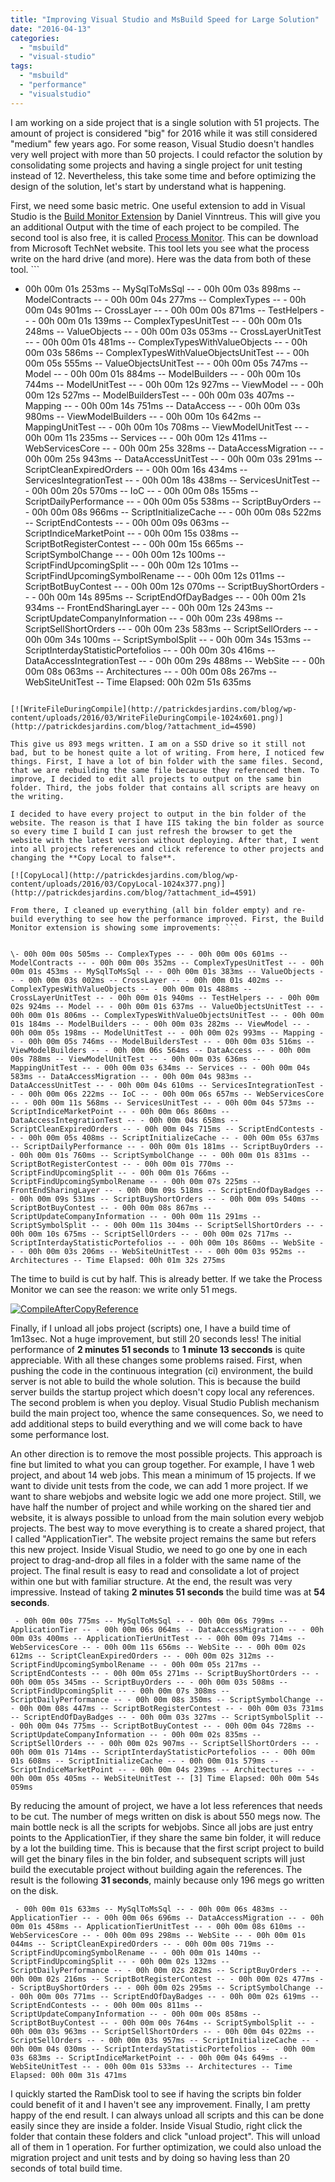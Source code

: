 ```yaml
---
title: "Improving Visual Studio and MsBuild Speed for Large Solution"
date: "2016-04-13"
categories: 
  - "msbuild"
  - "visual-studio"
tags: 
  - "msbuild"
  - "performance"
  - "visualstudio"
---
```


I am working on a side project that is a single solution with 51 projects. The amount of project is considered "big" for 2016 while it was still considered "medium" few years ago. For some reason, Visual Studio doesn't handles very well project with more than 50 projects. I could refactor the solution by consolidating some projects and having a single project for unit testing instead of 12. Nevertheless, this take some time and before optimizing the design of the solution, let's start by understand what is happening.

First, we need some basic metric. One useful extension to add in Visual Studio is the [Build Monitor Extension](https://visualstudiogallery.msdn.microsoft.com/b0c87e47-f4ee-4935-9a59-f2c81ce692ab) by Daniel Vinntreus. This will give you an additional Output with the time of each project to be compiled. The second tool is also free, it is called [Process Monitor](https://technet.microsoft.com/en-us/sysinternals/processmonitor.aspx). This can be download from Microsoft TechNet website. This tool lets you see what the process write on the hard drive (and more). Here was the data from both of these tool. ``` 
 - 00h 00m 01s 253ms -- MySqlToMsSql -- - 00h 00m 03s 898ms -- ModelContracts -- - 00h 00m 04s 277ms -- ComplexTypes -- - 00h 00m 04s 901ms -- CrossLayer -- - 00h 00m 00s 871ms -- TestHelpers -- - 00h 00m 01s 139ms -- ComplexTypesUnitTest -- - 00h 00m 01s 248ms -- ValueObjects -- - 00h 00m 03s 053ms -- CrossLayerUnitTest -- - 00h 00m 01s 481ms -- ComplexTypesWithValueObjects -- - 00h 00m 03s 586ms -- ComplexTypesWithValueObjectsUnitTest -- - 00h 00m 05s 555ms -- ValueObjectsUnitTest -- - 00h 00m 05s 747ms -- Model -- - 00h 00m 01s 884ms -- ModelBuilders -- - 00h 00m 10s 744ms -- ModelUnitTest -- - 00h 00m 12s 927ms -- ViewModel -- - 00h 00m 12s 527ms -- ModelBuildersTest -- - 00h 00m 03s 407ms -- Mapping -- - 00h 00m 14s 751ms -- DataAccess -- - 00h 00m 03s 980ms -- ViewModelBuilders -- - 00h 00m 10s 642ms -- MappingUnitTest -- - 00h 00m 10s 708ms -- ViewModelUnitTest -- - 00h 00m 11s 235ms -- Services -- - 00h 00m 12s 411ms -- WebServicesCore -- - 00h 00m 25s 328ms -- DataAccessMigration -- - 00h 00m 25s 943ms -- DataAccessUnitTest -- - 00h 00m 03s 291ms -- ScriptCleanExpiredOrders -- - 00h 00m 16s 434ms -- ServicesIntegrationTest -- - 00h 00m 18s 438ms -- ServicesUnitTest -- - 00h 00m 20s 570ms -- IoC -- - 00h 00m 08s 155ms -- ScriptDailyPerformance -- - 00h 00m 05s 538ms -- ScriptBuyOrders -- - 00h 00m 08s 966ms -- ScriptInitializeCache -- - 00h 00m 08s 522ms -- ScriptEndContests -- - 00h 00m 09s 063ms -- ScriptIndiceMarketPoint -- - 00h 00m 15s 038ms -- ScriptBotRegisterContest -- - 00h 00m 15s 665ms -- ScriptSymbolChange -- - 00h 00m 12s 100ms -- ScriptFindUpcomingSplit -- - 00h 00m 12s 101ms -- ScriptFindUpcomingSymbolRename -- - 00h 00m 12s 011ms -- ScriptBotBuyContest -- - 00h 00m 12s 070ms -- ScriptBuyShortOrders -- - 00h 00m 14s 895ms -- ScriptEndOfDayBadges -- - 00h 00m 21s 934ms -- FrontEndSharingLayer -- - 00h 00m 12s 243ms -- ScriptUpdateCompanyInformation -- - 00h 00m 23s 498ms -- ScriptSellShortOrders -- - 00h 00m 23s 583ms -- ScriptSellOrders -- - 00h 00m 34s 100ms -- ScriptSymbolSplit -- - 00h 00m 34s 153ms -- ScriptInterdayStatisticPortefolios -- - 00h 00m 30s 416ms -- DataAccessIntegrationTest -- - 00h 00m 29s 488ms -- WebSite -- - 00h 00m 08s 063ms -- Architectures -- - 00h 00m 08s 267ms -- WebSiteUnitTest -- Time Elapsed: 00h 02m 51s 635ms 
```  To get these statistics, I first clean up the solution to have the build rebuild everything. The total amount of time is 2 minutes 51 seconds. A lot of time is one project starting with "Script" which are webjob that run in the background. These ones are in Visual Studio under a folder and could be disabled in the future. This is something I was not doing and thus wasting a lot of build time when working on the main project : the website. Process Monitor is also educational by showing how many bytes is written when building the solution. To do so, open Process Monitor, click Filter (Ctrl+L) and add Visual Studio process (Devenv.exe) and MsBuild (msbuild.exe). [![ProcessMonitorFilter](http://patrickdesjardins.com/blog/wp-content/uploads/2016/03/ProcessMonitorFilter.png)](http://patrickdesjardins.com/blog/?attachment_id=4589) One the filter is done, be sure to clear everything (Ctrl+X) and start building. One the build is done. Go back in Process Monitor and go int Tools > File Summary and get everything sorted by Folder. You can dive in and see what happened.

[![WriteFileDuringCompile](http://patrickdesjardins.com/blog/wp-content/uploads/2016/03/WriteFileDuringCompile-1024x601.png)](http://patrickdesjardins.com/blog/?attachment_id=4590)

This give us 893 megs written. I am on a SSD drive so it still not bad, but to be honest quite a lot of writing. From here, I noticed few things. First, I have a lot of bin folder with the same files. Second, that we are rebuilding the same file because they referenced them. To improve, I decided to edit all projects to output on the same bin folder. Third, the jobs folder that contains all scripts are heavy on the writing.

I decided to have every project to output in the bin folder of the website. The reason is that I have IIS taking the bin folder as source so every time I build I can just refresh the browser to get the website with the latest version without deploying. After that, I went into all projects references and click reference to other projects and changing the **Copy Local to false**.

[![CopyLocal](http://patrickdesjardins.com/blog/wp-content/uploads/2016/03/CopyLocal-1024x377.png)](http://patrickdesjardins.com/blog/?attachment_id=4591)

From there, I cleaned up everything (all bin folder empty) and re-build everything to see how the performance improved. First, the Build Monitor extension is showing some improvements: ``` 


\- 00h 00m 00s 505ms -- ComplexTypes -- - 00h 00m 00s 601ms -- ModelContracts -- - 00h 00m 00s 352ms -- ComplexTypesUnitTest -- - 00h 00m 01s 453ms -- MySqlToMsSql -- - 00h 00m 01s 383ms -- ValueObjects -- - 00h 00m 03s 002ms -- CrossLayer -- - 00h 00m 01s 402ms -- ComplexTypesWithValueObjects -- - 00h 00m 01s 488ms -- CrossLayerUnitTest -- - 00h 00m 01s 940ms -- TestHelpers -- - 00h 00m 02s 924ms -- Model -- - 00h 00m 01s 637ms -- ValueObjectsUnitTest -- - 00h 00m 01s 806ms -- ComplexTypesWithValueObjectsUnitTest -- - 00h 00m 01s 184ms -- ModelBuilders -- - 00h 00m 03s 282ms -- ViewModel -- - 00h 00m 05s 198ms -- ModelUnitTest -- - 00h 00m 02s 993ms -- Mapping -- - 00h 00m 05s 746ms -- ModelBuildersTest -- - 00h 00m 03s 516ms -- ViewModelBuilders -- - 00h 00m 06s 564ms -- DataAccess -- - 00h 00m 00s 788ms -- ViewModelUnitTest -- - 00h 00m 03s 636ms -- MappingUnitTest -- - 00h 00m 03s 634ms -- Services -- - 00h 00m 04s 583ms -- DataAccessMigration -- - 00h 00m 04s 983ms -- DataAccessUnitTest -- - 00h 00m 04s 610ms -- ServicesIntegrationTest -- - 00h 00m 06s 222ms -- IoC -- - 00h 00m 06s 657ms -- WebServicesCore -- - 00h 00m 11s 568ms -- ServicesUnitTest -- - 00h 00m 04s 573ms -- ScriptIndiceMarketPoint -- - 00h 00m 06s 860ms -- DataAccessIntegrationTest -- - 00h 00m 04s 658ms -- ScriptCleanExpiredOrders -- - 00h 00m 04s 715ms -- ScriptEndContests -- - 00h 00m 05s 408ms -- ScriptInitializeCache -- - 00h 00m 05s 637ms -- ScriptDailyPerformance -- - 00h 00m 01s 181ms -- ScriptBuyOrders -- - 00h 00m 01s 760ms -- ScriptSymbolChange -- - 00h 00m 01s 831ms -- ScriptBotRegisterContest -- - 00h 00m 01s 770ms -- ScriptFindUpcomingSplit -- - 00h 00m 01s 766ms -- ScriptFindUpcomingSymbolRename -- - 00h 00m 07s 225ms -- FrontEndSharingLayer -- - 00h 00m 09s 518ms -- ScriptEndOfDayBadges -- - 00h 00m 09s 531ms -- ScriptBuyShortOrders -- - 00h 00m 09s 540ms -- ScriptBotBuyContest -- - 00h 00m 08s 867ms -- ScriptUpdateCompanyInformation -- - 00h 00m 11s 291ms -- ScriptSymbolSplit -- - 00h 00m 11s 304ms -- ScriptSellShortOrders -- - 00h 00m 10s 675ms -- ScriptSellOrders -- - 00h 00m 02s 717ms -- ScriptInterdayStatisticPortefolios -- - 00h 00m 10s 860ms -- WebSite -- - 00h 00m 03s 206ms -- WebSiteUnitTest -- - 00h 00m 03s 952ms -- Architectures -- Time Elapsed: 00h 01m 32s 275ms 
``` 

The time to build is cut by half. This is already better. If we take the Process Monitor we can see the reason: we write only 51 megs.

[![CompileAfterCopyReference](http://patrickdesjardins.com/blog/wp-content/uploads/2016/03/CompileAfterCopyReference-1024x546.png)](http://patrickdesjardins.com/blog/?attachment_id=4593)

Finally, if I unload all jobs project (scripts) one, I have a build time of 1m13sec. Not a huge improvement, but still 20 seconds less! The initial performance of **2 minutes 51 seconds** to **1 minute 13 secconds** is quite appreciable. With all these changes some problems raised. First, when pushing the code in the continuous integration (ci) environment, the build server is not able to build the whole solution. This is because the build server builds the startup project which doesn't copy local any references. The second problem is when you deploy. Visual Studio Publish mechanism build the main project too, whence the same consequences. So, we need to add additional steps to build everything and we will come back to have some performance lost.

An other direction is to remove the most possible projects. This approach is fine but limited to what you can group together. For example, I have 1 web project, and about 14 web jobs. This mean a minimum of 15 projects. If we want to divide unit tests from the code, we can add 1 more project. If we want to share webjobs and website logic we add one more project. Still, we have half the number of project and while working on the shared tier and website, it is always possible to unload from the main solution every webjob projects. The best way to move everything is to create a shared project, that I called "ApplicationTier". The website project remains the same but refers this new project. Inside Visual Studio, we need to go one by one in each project to drag-and-drop all files in a folder with the same name of the project. The final result is easy to read and consolidate a lot of project within one but with familiar structure. At the end, the result was very impressive. Instead of taking **2 minutes 51 seconds** the build time was at **54 seconds**.

``` 
 - 00h 00m 00s 775ms -- MySqlToMsSql -- - 00h 00m 06s 799ms -- ApplicationTier -- - 00h 00m 06s 064ms -- DataAccessMigration -- - 00h 00m 03s 400ms -- ApplicationTierUnitTest -- - 00h 00m 09s 714ms -- WebServicesCore -- - 00h 00m 11s 656ms -- WebSite -- - 00h 00m 02s 612ms -- ScriptCleanExpiredOrders -- - 00h 00m 02s 312ms -- ScriptFindUpcomingSymbolRename -- - 00h 00m 05s 217ms -- ScriptEndContests -- - 00h 00m 05s 271ms -- ScriptBuyShortOrders -- - 00h 00m 05s 345ms -- ScriptBuyOrders -- - 00h 00m 03s 508ms -- ScriptFindUpcomingSplit -- - 00h 00m 07s 308ms -- ScriptDailyPerformance -- - 00h 00m 08s 350ms -- ScriptSymbolChange -- - 00h 00m 08s 447ms -- ScriptBotRegisterContest -- - 00h 00m 03s 731ms -- ScriptEndOfDayBadges -- - 00h 00m 03s 327ms -- ScriptSymbolSplit -- - 00h 00m 04s 775ms -- ScriptBotBuyContest -- - 00h 00m 04s 728ms -- ScriptUpdateCompanyInformation -- - 00h 00m 02s 835ms -- ScriptSellOrders -- - 00h 00m 02s 907ms -- ScriptSellShortOrders -- - 00h 00m 01s 714ms -- ScriptInterdayStatisticPortefolios -- - 00h 00m 01s 608ms -- ScriptInitializeCache -- - 00h 00m 01s 579ms -- ScriptIndiceMarketPoint -- - 00h 00m 04s 239ms -- Architectures -- - 00h 00m 05s 405ms -- WebSiteUnitTest -- [3] Time Elapsed: 00h 00m 54s 059ms 
``` 

By reducing the amount of project, we have a lot less references that needs to be cut. The number of megs written on disk is about 550 megs now. The main bottle neck is all the scripts for webjobs. Since all jobs are just entry points to the ApplicationTier, if they share the same bin folder, it will reduce by a lot the building time. This is because that the first script project to build will get the binary files in the bin folder, and subsequent scripts will just build the executable project without building again the references. The result is the following **31 seconds**, mainly because only 196 megs go written on the disk.

``` 
 - 00h 00m 01s 633ms -- MySqlToMsSql -- - 00h 00m 06s 483ms -- ApplicationTier -- - 00h 00m 06s 696ms -- DataAccessMigration -- - 00h 00m 01s 458ms -- ApplicationTierUnitTest -- - 00h 00m 08s 610ms -- WebServicesCore -- - 00h 00m 09s 298ms -- WebSite -- - 00h 00m 01s 044ms -- ScriptCleanExpiredOrders -- - 00h 00m 00s 719ms -- ScriptFindUpcomingSymbolRename -- - 00h 00m 01s 140ms -- ScriptFindUpcomingSplit -- - 00h 00m 02s 132ms -- ScriptDailyPerformance -- - 00h 00m 02s 282ms -- ScriptBuyOrders -- - 00h 00m 02s 216ms -- ScriptBotRegisterContest -- - 00h 00m 02s 477ms -- ScriptBuyShortOrders -- - 00h 00m 02s 295ms -- ScriptSymbolChange -- - 00h 00m 00s 771ms -- ScriptEndOfDayBadges -- - 00h 00m 02s 619ms -- ScriptEndContests -- - 00h 00m 00s 811ms -- ScriptUpdateCompanyInformation -- - 00h 00m 00s 858ms -- ScriptBotBuyContest -- - 00h 00m 00s 764ms -- ScriptSymbolSplit -- - 00h 00m 03s 963ms -- ScriptSellShortOrders -- - 00h 00m 04s 022ms -- ScriptSellOrders -- - 00h 00m 03s 957ms -- ScriptInitializeCache -- - 00h 00m 04s 030ms -- ScriptInterdayStatisticPortefolios -- - 00h 00m 03s 683ms -- ScriptIndiceMarketPoint -- - 00h 00m 04s 649ms -- WebSiteUnitTest -- - 00h 00m 01s 533ms -- Architectures -- Time Elapsed: 00h 00m 31s 471ms 
``` 

I quickly started the RamDisk tool to see if having the scripts bin folder could benefit of it and I haven't see any improvement. Finally, I am pretty happy of the end result. I can always unload all scripts and this can be done easily since they are inside a folder. Inside Visual Studio, right click the folder that contain these folders and click "unload project". This will unload all of them in 1 operation. For further optimization, we could also unload the migration project and unit tests and by doing so having less than 20 seconds of total build time.

